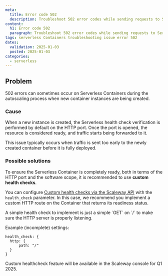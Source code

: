 ```yaml
---
meta:
  title: Error code 502
  description: Troubleshoot 502 error codes while sending requests to Serverless Containers.
content:
  h1: Error code 502
  paragraph: Troubleshoot 502 error codes while sending requests to Serverless Containers.
tags: serverless Containers troubleshooting issue error 502
dates:
  validation: 2025-01-03
  posted: 2025-01-03
categories:
  - serverless
---
```


## Problem

502 errors can sometimes occur on Serverless Containers during the autoscaling process when new container instances are being created.

### Cause

When a new instance is created, the Serverless health check verification is performed by default on the HTTP port. Once the port is opened, the resource is considered ready, and traffic starts being forwarded to it.

This issue typically occurs when traffic is sent too early to the newly created container before it is fully deployed.

### Possible solutions

To ensure the Serverless Container is completely ready, both in terms of the HTTP port and the software scope, it is recommended to use **custom health checks**.

You can configure [Custom health checks via the Scaleway API](https://www.scaleway.com/en/developers/api/serverless-containers/#path-containers-update-an-existing-container) with the `health_check` parameter. In this case, we recommend you implement a custom HTTP route on the Container that returns its readiness status.

<Message type="tip">
  A simple health check to implement is just a simple `GET` on `/` to make sure the HTTP server is properly listening.

  Example (incomplete) settings:
  ```
  health_check: {
    http: {
        path: "/"
    }
  }
  ```
</Message>

<Message type="note">
    Custom healthcheck feature will be available in the Scaleway console for Q1 2025.
</Message>